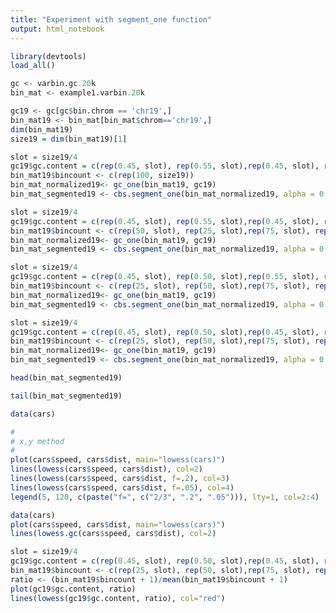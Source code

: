 ```yaml
---
title: "Experiment with segment_one function"
output: html_notebook
---
```



```r
library(devtools)
load_all()
```
```r
gc <- varbin.gc.20k
bin_mat <- example1.varbin.20k
```


```r
gc19 <- gc[gc$bin.chrom == 'chr19',]
bin_mat19 <- bin_mat[bin_mat$chrom=='chr19',]
dim(bin_mat19)
size19 = dim(bin_mat19)[1]
```
```r
slot = size19/4
gc19$gc.content = c(rep(0.45, slot), rep(0.55, slot),rep(0.45, slot), rep(0.55, slot+1))
bin_mat19$bincount <- c(rep(100, size19))
bin_mat_normalized19<- gc_one(bin_mat19, gc19)
bin_mat_segmented19 <- cbs.segment_one(bin_mat_normalized19, alpha = 0.05, nperm = 1000, undo.SD = 1.0, min.width = 5, method = "multiplier", genome = "hg" , graphic = TRUE)
```


```r
slot = size19/4
gc19$gc.content = c(rep(0.45, slot), rep(0.55, slot),rep(0.45, slot), rep(0.55, slot+1))
bin_mat19$bincount <- c(rep(50, slot), rep(25, slot),rep(75, slot), rep(1, slot+1))
bin_mat_normalized19<- gc_one(bin_mat19, gc19)
bin_mat_segmented19 <- cbs.segment_one(bin_mat_normalized19, alpha = 0.05, nperm = 1000, undo.SD = 1.0, min.width = 5, method = "multiplier", genome = "hg" , graphic = TRUE)
```
```r
slot = size19/4
gc19$gc.content = c(rep(0.45, slot), rep(0.50, slot),rep(0.55, slot), rep(0.60, slot+1))
bin_mat19$bincount <- c(rep(25, slot), rep(50, slot),rep(75, slot), rep(100, slot+1))
bin_mat_normalized19<- gc_one(bin_mat19, gc19)
bin_mat_segmented19 <- cbs.segment_one(bin_mat_normalized19, alpha = 0.05, nperm = 1000, undo.SD = 1.0, min.width = 5, method = "multiplier", genome = "hg" , graphic = TRUE)
```
```r
slot = size19/4
gc19$gc.content = c(rep(0.45, slot), rep(0.50, slot),rep(0.45, slot), rep(0.50, slot+1))
bin_mat19$bincount <- c(rep(25, slot), rep(50, slot),rep(75, slot), rep(100, slot+1))
bin_mat_normalized19<- gc_one(bin_mat19, gc19)
bin_mat_segmented19 <- cbs.segment_one(bin_mat_normalized19, alpha = 0.05, nperm = 1000, undo.SD = 1.0, min.width = 5, method = "multiplier", genome = "hg" , graphic = TRUE)
```
```r
head(bin_mat_segmented19)
```
```r
tail(bin_mat_segmented19)
```
```r
data(cars)

#
# x,y method
#
plot(cars$speed, cars$dist, main="lowess(cars)")
lines(lowess(cars$speed, cars$dist), col=2)
lines(lowess(cars$speed, cars$dist, f=.2), col=3)
lines(lowess(cars$speed, cars$dist, f=.05), col=4)
legend(5, 120, c(paste("f=", c("2/3", ".2", ".05"))), lty=1, col=2:4)
```
```r

data(cars)
plot(cars$speed, cars$dist, main="lowess(cars)")
lines(lowess.gc(cars$speed, cars$dist), col=2)
```
```r
slot = size19/4
gc19$gc.content = c(rep(0.45, slot), rep(0.50, slot),rep(0.45, slot), rep(0.50, slot+1))
bin_mat19$bincount <- c(rep(25, slot), rep(50, slot),rep(75, slot), rep(100, slot+1))
ratio <- (bin_mat19$bincount + 1)/mean(bin_mat19$bincount + 1)
plot(gc19$gc.content, ratio)
lines(lowess(gc19$gc.content, ratio), col="red")
```
